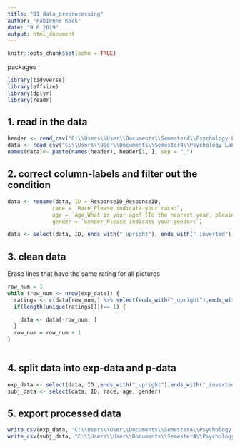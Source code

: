 ```yaml
---
title: "01 data_preprocessing"
author: "Fabienne Kock"
date: "9 6 2019"
output: html_document
---
```


```r
knitr::opts_chunk$set(echo = TRUE)
```
packages
```r
library(tidyverse)
library(effsize)
library(dplyr)
library(readr)
```
## 1. read in the data
```r
header <- read_csv("C:\\Users\\User\\Documents\\Semester4\\Psychology Lab\\XPLabFinal\\data\\03 paper\\raw\\S4b.csv", n_max = 1)
data <- read_csv("C:\\Users\\User\\Documents\\Semester4\\Psychology Lab\\XPLabFinal\\data\\03 paper\\raw\\S4b.csv", col_names =  FALSE ,skip = 2)
names(data)<- paste(names(header), header[1, ], sep = "_")
```
## 2. correct column-labels and filter out the condition
```r
data <- rename(data, ID = ResponseID_ResponseID, 
              race = `Race_Please indicate your race:`,
              age = `Age_What is your age? (To the nearest year, please enter a whole number / below).`,
              gender = `Gender_Please indicate your gender:`)

data <- select(data, ID, ends_with("_upright"), ends_with("_inverted"),  race, age, gender)
```

## 3. clean data
Erase lines that have the same rating for all pictures
```r
row_num = 1
while (row_num <= nrow(exp_data)) {
  ratings <- c(data[row_num,] %>% select(ends_with("_upright"),ends_with("_inverted")))
  if(length(unique(ratings[]))== 1) {

    data <- data[-row_num, ]
  }
  row_num = row_num + 1
}
    
```

## 4. split data into exp-data and p-data
```r
exp_data <- select(data, ID ,ends_with("_upright"),ends_with("_inverted"))
subj_data <- select(data, ID, race, age, gender)

```

## 5. export processed data
```r
write_csv(exp_data, "C:\\Users\\User\\Documents\\Semester4\\Psychology Lab\\XPLabFinal\\data\\03 paper\\clean\\S4b_exp_data.csv")
write_csv(subj_data, "C:\\Users\\User\\Documents\\Semester4\\Psychology Lab\\XPLabFinal\\data\\03 paper\\clean\\S4b_subject_data.csv")
```



